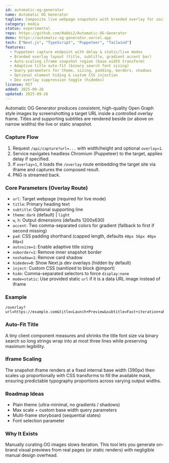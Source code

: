 ```yaml
---
id: automatic-og-generator
name: Automatic OG Generator
tagline: Composite live webpage snapshots with branded overlay for social preview images.
category: media
status: experimental
repo: https://github.com/Habbi2/Automatic-OG-Generator
demo: https://automatic-og-generator.vercel.app
tech: ["Next.js", "TypeScript", "Puppeteer", "Tailwind"]
features:
  - Puppeteer capture endpoint with delay & static/live modes
  - Branded overlay layout (title, subtitle, gradient accent bar)
  - Auto-scaling iframe snapshot region (base width transform)
  - Adaptive title auto-fit (binary search font sizing)
  - Query parameters for theme, sizing, padding, borders, shadows
  - Optional element hiding & custom CSS injection
  - Dev overlay suppression toggle (hidedev)
license: MIT
added: 2025-09-26
updated: 2025-09-26
---
```


Automatic OG Generator produces consistent, high-quality Open Graph style images by screenshotting a target URL inside a controlled overlay frame. Titles and supporting subtitles are rendered beside (or above on narrow widths) the live or static snapshot.

### Capture Flow
1. Request `/api/capture?url=...` with width/height and optional `overlay=1`.
2. Service navigates headless Chromium (Puppeteer) to the target, applies delay if specified.
3. If `overlay=1`, it loads the `/overlay` route embedding the target site via iframe and captures the composed result.
4. PNG is streamed back.

### Core Parameters (Overlay Route)
- `url`: Target webpage (required for live mode)
- `title`: Primary heading text
- `subtitle`: Optional supporting line
- `theme`: `dark` (default) | `light`
- `w`, `h`: Output dimensions (defaults 1200x630)
- `accent`: Two comma-separated colors for gradient (fallback to first if second missing)
- `pad`: CSS padding shorthand (capped length, defaults `40px 56px 40px 88px`)
- `autosize=1`: Enable adaptive title sizing
- `noborder=1`: Remove inner snapshot border
- `noshadow=1`: Remove card shadow
- `hidedev=0`: Show Next.js dev overlays (hidden by default)
- `inject`: Custom CSS (sanitized to block @import)
- `hide`: Comma-separated selectors to force `display:none`
- `mode=static`: Use provided static `url` if it is a data URL image instead of iframe

### Example
```
/overlay?url=https://example.com&title=Launch+Preview&subtitle=Fast+iteration+ahead&accent=%236366f1,%238b5cf6&autosize=1&theme=dark
```

### Auto-Fit Title
A tiny client component measures and shrinks the title font size via binary search so long strings wrap into at most three lines while preserving maximum legibility.

### Iframe Scaling
The snapshot iframe renders at a fixed internal base width (390px) then scales up proportionally with CSS transforms to fill the available mask, ensuring predictable typography proportions across varying output widths.

### Roadmap Ideas
- Plain theme (ultra-minimal, no gradients / shadows)
- Max scale + custom base width query parameters
- Multi-frame storyboard (sequential states)
- Font selection parameter

### Why It Exists
Manually curating OG images slows iteration. This tool lets you generate on-brand visual previews from real pages (or static renders) with negligible manual design overhead.

